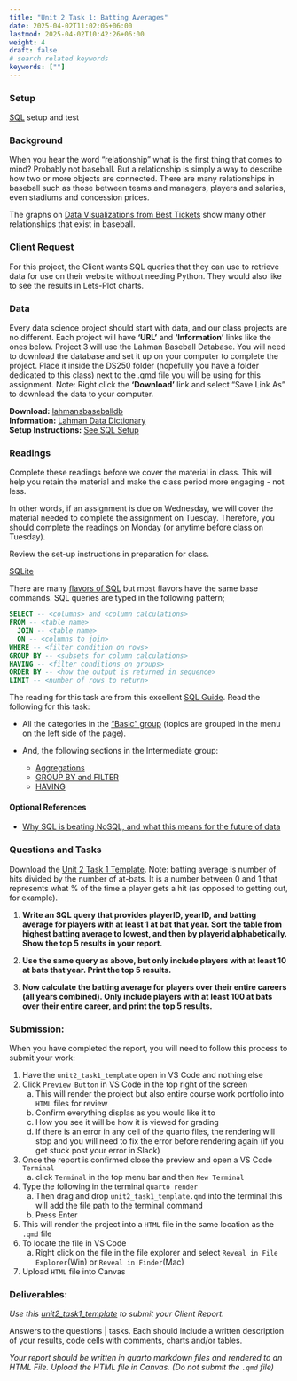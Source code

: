 ```yaml
---
title: "Unit 2 Task 1: Batting Averages"
date: 2025-04-02T11:02:05+06:00
lastmod: 2025-04-02T10:42:26+06:00
weight: 4
draft: false
# search related keywords
keywords: [""]
---
```



### Setup
[SQL](/Setup/sql_setup.qmd) setup and test


### Background

When you hear the word “relationship” what is the first thing that comes to mind? Probably not baseball. But a relationship is simply a way to describe how two or more objects are connected. There are many relationships in baseball such as those between teams and managers, players and salaries, even stadiums and concession prices. 

The graphs on [Data Visualizations from Best Tickets](https://web.archive.org/web/20200804101201/http://www.besttickets.com/blog/mlb-players-census/) show many other relationships that exist in baseball.


### Client Request

For this project, the Client wants SQL queries that they can use to retrieve data for use on their website without needing Python. They would also like to see the results in Lets-Plot charts.


### Data

::: {.callout-note collapse="false"}
Every data science project should start with data, and our class projects are no different. Each project will have __'URL'__ and __'Information'__ links like the ones below. Project 3 will use the Lahman Baseball Database. You will need to download the database and set it up on your computer to complete the project. Place it inside the DS250 folder (hopefully you have a folder dedicated to this class) next to the .qmd file you will be using for this assignment. Note: Right click the __'Download'__ link and select "Save Link As" to download the data to your computer.
:::

__Download:__ [lahmansbaseballdb](/Data/lahmansbaseballdb.sqlite)  
__Information:__ [Lahman Data Dictionary](/Data/readme2014.txt)  
__Setup Instructions:__ [See SQL Setup](/Setup/sql_setup.qmd)


### Readings

::: {.callout-note collapse="true"}
Complete these readings before we cover the material in class. This will help you retain the material and make the class period more engaging - not less. 

In other words, if an assignment is due on Wednesday, we will cover the material needed to complete the assignment on Tuesday. Therefore, you should complete the readings on Monday (or anytime before class on Tuesday).
:::

Review the set-up instructions in preparation for class.

[SQLite](/Setup/sql_setup.qmd) 


There are many [flavors of SQL](https://en.wikipedia.org/wiki/Database#Database_management_system) but most flavors have the same base commands. SQL queries are typed in the following pattern;

```SQL
SELECT -- <columns> and <column calculations>
FROM -- <table name>
  JOIN -- <table name>
  ON -- <columns to join>
WHERE -- <filter condition on rows>
GROUP BY -- <subsets for column calculations>
HAVING -- <filter conditions on groups>
ORDER BY -- <how the output is returned in sequence>
LIMIT -- <number of rows to return>
```

The reading for this task are from this excellent [SQL Guide](https://docs.data.world/documentation/sql/concepts/basic/intro.html). Read the following for this task:

- All the categories in the ["Basic" group](https://en.wikipedia.org/wiki/Database#Database_management_system)  (topics are grouped in the menu on the left side of the page).
- And, the following sections in the Intermediate group:
    
    - [Aggregations](https://docs.data.world/documentation/sql/concepts/intermediate/aggregations.html)
    - [GROUP BY and FILTER](https://docs.data.world/documentation/sql/concepts/intermediate/GROUP_BY.html)
    - [HAVING](https://docs.data.world/documentation/sql/concepts/intermediate/HAVING.html)

#### Optional References

- [Why SQL is beating NoSQL, and what this means for the future of data](https://blog.timescale.com/blog/why-sql-beating-nosql-what-this-means-for-future-of-data-time-series-database-348b777b847a/)  


### Questions and Tasks

Download the [Unit 2 Task 1 Template](../Templates/unit2_task1_template.qmd). Note: batting average is number of hits divided by the number of at-bats. It is a number between 0 and 1 that represents what % of the time a player gets a hit (as opposed to getting out, for example).

1. __Write an SQL query that provides playerID, yearID, and batting average for players with at least 1 at bat that year. Sort the table from highest batting average to lowest, and then by playerid alphabetically. Show the top 5 results in your report.__

1. __Use the same query as above, but only include players with at least 10 at bats that year. Print the top 5 results.__  

1. __Now calculate the batting average for players over their entire careers (all years combined). Only include players with at least 100 at bats over their entire career, and print the top 5 results.__


### Submission:
::: {.callout-note collapse="true"}
When you have completed the report, you will need to follow this process to submit your work:

1. Have the `unit2_task1_template` open in VS Code and nothing else
1. Click `Preview Button` in VS Code in the top right of the screen
    a. This will render the project but also entire course work portfolio into `HTML` files for review
    b. Confirm everything displas as you would like it to
    c. How you see it will be how it is viewed for grading
    d. If there is an error in any cell of the quarto files, the rendering will stop and you will need to fix the error before rendering again (if you get stuck post your error in Slack)
1. Once the report is confirmed close the preview and open a VS Code `Terminal`
    a. click `Terminal` in the top menu bar and then `New Terminal`
1. Type the following in the terminal `quarto render `
    a. Then drag and drop `unit2_task1_template.qmd` into the terminal this will add the file path to the terminal command
    a. Press Enter
1. This will render the project into a `HTML` file in the same location as the `.qmd` file
1. To locate the file in VS Code
    a. Right click on the file in the file explorer and select `Reveal in File Explorer`(Win) or `Reveal in Finder`(Mac)
1. Upload `HTML` file into Canvas
:::


### Deliverables:

_Use this [unit2_task1_template](../Templates/unit2_task1_template.qmd) to submit your Client Report._

Answers to the questions | tasks. Each should include a written description of your results, code cells with comments, charts and/or tables.


::: {.callout-note collapse="false"}
_Your report should be written in quarto markdown files and rendered to an HTML File. Upload the HTML file in Canvas. (Do not submit the `.qmd` file)_  
:::